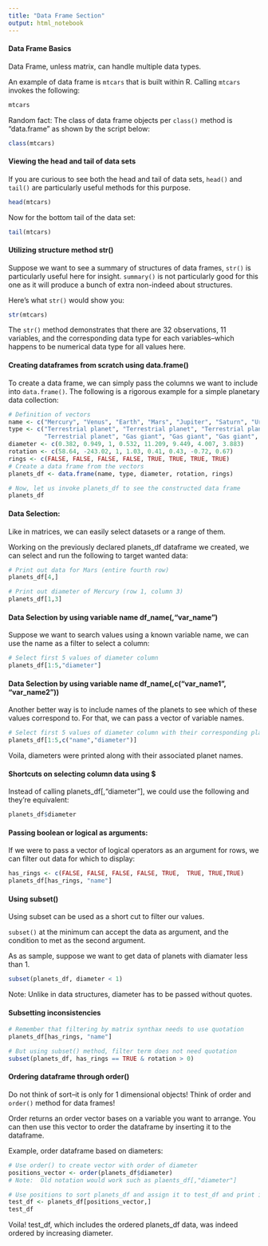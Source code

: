 ```yaml
---
title: "Data Frame Section"
output: html_notebook
---
```


#### Data Frame Basics

Data Frame, unless matrix, can handle multiple data types.  

An example of data frame is `mtcars` that is built within R.  Calling `mtcars` invokes the following:


```r
mtcars
```

Random fact:  The class of data frame objects per `class()` method is "data.frame" as shown by the script below:

```r
class(mtcars)
```

#### Viewing the head and tail of data sets

If you are curious to see both the head and tail of data sets, `head()` and `tail()` are particularly useful methods for this purpose.


```r
head(mtcars)
```

Now for the bottom tail of the data set:

```r
tail(mtcars)
```

#### Utilizing structure method str() 

Suppose we want to see a summary of structures of data frames, `str()` is particularly useful here for insight.  `summary()` is not particularly good for this one as it will produce a bunch of extra non-indeed about structures.

Here's what `str()` would show you:

```r
str(mtcars)
```


The `str()` method demonstrates that there are 32 observations, 11 variables, and the corresponding data type for each variables--which happens to be numerical data type for all values here.  

#### Creating dataframes from scratch using data.frame()

To create a data frame, we can simply pass the columns we want to include into `data.frame()`.  The following is a rigorous example for a simple planetary data collection:

```r
# Definition of vectors
name <- c("Mercury", "Venus", "Earth", "Mars", "Jupiter", "Saturn", "Uranus", "Neptune")
type <- c("Terrestrial planet", "Terrestrial planet", "Terrestrial planet", 
          "Terrestrial planet", "Gas giant", "Gas giant", "Gas giant", "Gas giant")
diameter <- c(0.382, 0.949, 1, 0.532, 11.209, 9.449, 4.007, 3.883)
rotation <- c(58.64, -243.02, 1, 1.03, 0.41, 0.43, -0.72, 0.67)
rings <- c(FALSE, FALSE, FALSE, FALSE, TRUE, TRUE, TRUE, TRUE)
# Create a data frame from the vectors
planets_df <- data.frame(name, type, diameter, rotation, rings)

# Now, let us invoke planets_df to see the constructed data frame
planets_df
```

#### Data Selection:

Like in matrices, we can easily select datasets or a range of them.  

Working on the previously declared planets_df dataframe we created, we can select and run the following to target wanted data:

```r
# Print out data for Mars (entire fourth row)
planets_df[4,]

# Print out diameter of Mercury (row 1, column 3)
planets_df[1,3]
```

#### Data Selection by using variable name df_name(,"var_name")

Suppose we want to search values using a known variable name, we can use the name as a filter to select a column:

```r
# Select first 5 values of diameter column
planets_df[1:5,"diameter"]
```


#### Data Selection by using variable name df_name(,c("var_name1", "var_name2"))

Another better way is to include names of the planets to see which of these values correspond to. For that, we can pass a vector of variable names. 

```r
# Select first 5 values of diameter column with their corresponding planets
planets_df[1:5,c("name","diameter")]
```

Voila, diameters were printed along with their associated planet names.

#### Shortcuts on selecting column data using $

Instead of calling planets_df[,"diameter"], we could use the following and they're equivalent:

```r
planets_df$diameter
```


#### Passing boolean or logical as arguments:

If we were to pass a vector of logical operators as an argument for rows, we can filter out data for which to display:

```r
has_rings <- c(FALSE, FALSE, FALSE, FALSE, TRUE,  TRUE, TRUE,TRUE)
planets_df[has_rings, "name"]
```



#### Using subset()

Using subset can be used as a short cut to filter our values.

`subset()` at the minimum can accept the data as argument, and the condition to met as the second argument.  

As as sample, suppose we want to get data of planets with diamater less than 1.  

```r
subset(planets_df, diameter < 1)
```

Note:  Unlike in data structures, diameter has to be passed without quotes.  



#### Subsetting inconsistencies

```r
# Remember that filtering by matrix synthax needs to use quotation
planets_df[has_rings, "name"]

# But using subset() method, filter term does not need quotation
subset(planets_df, has_rings == TRUE & rotation > 0)
```


#### Ordering dataframe through order()

Do not think of sort--it is only for 1 dimensional objects!  Think of order and `order()` method for data frames!

Order returns an order vector bases on a variable you want to arrange.  You can then use this vector to order the dataframe by inserting it to the dataframe.

Example, order dataframe based on diameters:

```r
# Use order() to create vector with order of diameter
positions_vector <- order(planets_df$diameter)
# Note:  Old notation would work such as plaents_df[,"diameter"]

# Use positions to sort planets_df and assign it to test_df and print it
test_df <- planets_df[positions_vector,]
test_df
```

Voila! test_df, which includes the ordered planets_df data, was indeed ordered by increasing diameter.







